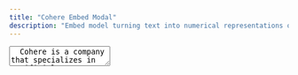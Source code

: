 ```yaml
---
title: "Cohere Embed Modal"
description: "Embed model turning text into numerical representations of language for deeper insights at scale. Embed makes it possible to algorithmically categorize and score text quickly to extract meaning."
---
```


<TextArea full align="center">
  Cohere is a company that specializes in artificial intelligence. Their mission
  is to help businesses harness the power of AI to improve their operations.
  Cohere offers a suite of AI-powered tools that can be used to automate tasks,
  improve customer service, and boost sales. Their products are designed to be
  easy to use and integrate with existing business systems. The Cohere natural
  language processing platform makes it easier for developers to build natural
  language processing models into applications and helps companies infuse
  natural language processing capabilities into their business using tools like
  chatbots, without requiring AI expertise of their own. Useful links: [Cohere
  website](https://cohere.ai/), [Co:here platform](https://os.cohere.ai/),
  [Co:here Docs](https://docs.cohere.ai/)
</TextArea>

<div className="prose mt-12 prose-h2:text-3xl">

</div>

<Libraries title="Cohere Libraries" description="Discover Co:here API SDK's to help you get started">
  <Library
    name="Cohere Node"
    language="JS/TS"
    description="This package provides functionality developed to simplify interfacing with the cohere.ai natural language API. This SDK provides support for both TypeScript and JavaScript Node.js projects."
    href="https://github.com/cohere-ai/cohere-node"
  />
  <Library
    name="Cohere Go"
    language="Go"
    description="This package provides functionality developed to simplify interfacing with the cohere.ai natural language API in Go."
    href="https://github.com/cohere-ai/cohere-go"
  />
  <Library
    name="Cohere Python"
    language="Python"
    description="This package provides functionality developed to simplify interfacing with the Cohere API in Python 3."
    href="https://github.com/cohere-ai/cohere-python"
  />
  <Library
    name="Cohere Ruby"
    language="Ruby"
    description="This package provides functionality developed to simplify interfacing with the cohere.ai NLP API in Ruby."
    href="https://github.com/cohere-ai/cohere-ruby"
  />
</Libraries>

<Libraries title="Cohere Boilerplates" description="Boilerplates to help you get started" id="boilerplates">
  <Library
    name="Nextjs Boilerplate"
    language="Javascript"
    description="Article summarizer Boilerplate for Nextjs, Co:here, TailwindCSS, Vercel."
    href="https://github.com/lablab-ai/nextjs-cohere-boilerplate"
  />
  <Library
    name="Streamlit Boilerplate"
    language="Python"
    description="Hashtag generator Boilerplate for Co:here, Streamlit, Streamlit Cloud."
    href="https://github.com/lablab-ai/streamlit-cohere-boilerplate"
  />
  <Library
    name="Replit Boilerplate"
    language="Python"
    description="Generate an email on command with Co:here and Replit."
    href="https://replit.com/@ezzcodeezzlife/Cohere-Boilerplate?v=1"
  />
</Libraries>

<Libraries title="Cohere Sandbox" description="Sandbox is a collection of experimental, open-source GitHub repositories that make building applications using large language models fast and easy with Cohere">
  <Library
    name="Sandbox Introduction Blog Post"
    description="Sandbox aims to help build and strengthen language AI communities while enabling contributors to build more robust applications and services faster than ever."
    href="https://txt.cohere.ai/introducing-sandbox-coheres-experimental-open-source-initiative/"
  />
  <Library
    name="Sandbox Conversant - Github repository"
    language="Python"
    description="Conversational AI tooling & personas built on Cohere's LLMs"
    href="https://github.com/cohere-ai/sandbox-conversant-lib"
  />
  <Library
    name="Sandbox Conversant - PyPi repository"
    language="Python"
    description="Conversational AI tooling & personas built on Cohere's LLMs"
    href="https://pypi.org/project/conversant/"
  />
  <Library
    name="Sandbox Conversant Streamlit Demo"
    language="Python"
    description="Conversational Personas using Cohere and Streamlit"
    href="https://conversant.streamlit.app/"
  />
</Libraries>

<Libraries title="Cohere Semantic Search" description="Language models give computers the ability to search by meaning and go beyond searching by matching keywords. This capability is called semantic search.">
  <Library
    name="Introductory guide"
    description="Article for building a simple semantic search engine."
    href="https://docs.cohere.ai/docs/semantic-search"
  />
  <Library
    name="Collab Notebook - Basic Semantic Search"
    language="Python"
    description="In this notebook, we'll build a simple semantic search engine"
    href="https://colab.research.google.com/github/cohere-ai/notebooks/blob/main/notebooks/Basic_Semantic_Search.ipynb"
  />
  <Library
    name="Semantic Search with Cohere Sandbox"
    language="Python"
    description="A demonstration of how a semantic search engine can be quickly built using Cohere's platform."
    href="https://github.com/cohere-ai/sandbox-toy-semantic-search"
  />
</Libraries>

<Libraries title="Cohere Multilingual Model" description="Cohere's Multilingual Text Understanding Model is Now Available">
  <Library
    name="Sandbox Multilingual"
    description="Github Repo for the multilingual sandbox from Cohere"
    href="https://github.com/cohere-ai/sandbox-multilingual"
  /> 
  <Library
    name="Quick Youtube Tutorial"
    description="Giving computers many human languages with Cohere's multilingual embeddings"
    href="https://www.youtube.com/watch?v=45mF81IosK4&&ab_channel=Cohere"
  />
  <Library
    name="Demo"
    description="Check out this multilingual movies search and recommendation demo that is built with Streamlit and Coheres' multilingual model"
    href="https://co-movies.streamlit.app/"
  />
</Libraries>
